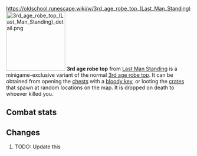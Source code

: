 https://oldschool.runescape.wiki/w/3rd_age_robe_top_(Last_Man_Standing)
{{Infobox Item
|name = 3rd age robe top
|image = [[File:3rd age robe top (Last Man Standing).png]]
|release = [[4 August]] [[2016]]
|update = Last Man Standing Beta and Splashing Restrictions  # TODO: Update this
|members = No
|quest = No
|tradeable = No
|placeholder = No
|equipable = Yes
|stackable = No
|noteable = Yes
|options = Wear, Drop
|examine = Fabulously ancient mage protection enchanted in the 3rd Age.
|value = 40
|alchable = No
|weight = 2.7
|id = 20576
}}
[[File:3rd age robe top (Last Man Standing) detail.png|160px|left]]
'''3rd age robe top''' from [[Last Man Standing]] is a minigame-exclusive variant of the normal [[3rd age robe top]]. It can be obtained from opening the [[Chest (Last Man Standing)|chests]] with a [[bloody key]], or looting the [[Crate (Last Man Standing)|crates]] that spawn at random locations on the map. It is dropped on death to whoever killed you.

==Combat stats==
{{Infobox Bonuses
|astab = 0
|aslash = 0
|acrush = 0
|amagic = 24
|arange = 0
|dstab = 0
|dslash = 0
|dcrush = 0
|dmagic = 24
|drange = 0
|str = 0
|rstr = 0
|mdmg = 1
|prayer = 0
|slot = body
|image = [[File:3rd age robe top (Last Man Standing) equipped male.png|160px]]
|altimage = [[File:3rd age robe top (Last Man Standing) equipped female.png|160px]]
}}

==Changes==
# TODO: Update this
{{Subject changes header}}
{{Subject changes
|date = 4 August 2016
|update = Last Man Standing
|change = The item was made fully available with the release of Last Man Standing.
}}
{{Subject changes footer}}

{{Last Man Standing In-game Items}}